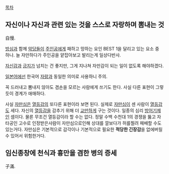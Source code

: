 [[목차]]
== 자신이나 자신과 관련 있는 것을 스스로 자랑하며 뽐내는 것 ==
自慢.

[[방심]]과 함께 [[악당]]들이 [[주인공]]에게 패하고 망하는 요인 BEST 1을 달리고 있는 요소 중 하나. 늘 자만하다가 주인공을 얕잡아보고 발리는게 일상다반사.

[[자신]]감과 [[긍지]]가 넘치는 건 좋지만, 그게 지나쳐 자만감이 되는 일이 없도록 해야하겠다.

[[일본어]]에선 한국어 [[자랑]]과 동일한 의미로 사용하니 주의.

꼭 드러내고 뽐내지 않아도 겸손을 모르는 사람에게 쓰기도 한다. 사실 다른 표현이 그렇듯이 경계가 애매하다.

사실 [[자만]]심은 [[열등감]]의 또다른 표현이라 보면 된다. 실제로 [[자만]]심이 센 사람이 [[열등감]]도 세다. 자신의 [[열등감]]을 감추기 위해 더 [[교만]]하게 구는 것이다. 일종의 심리 [[방어기제]]인 셈이다.
물론 무조건 열등감이라 할 수는 없다. 정말 수백 수천대 1의 경쟁을 뚫고 자타공인 고수로 인정받은사람이 자만심으로인해 상대를 깔보다가 허를찔려 패배할 수도 있는거다. 자만심은 기본적으로 감각이나 기본적으로 필요한 '''적당한 긴장감'''을 없에버릴 수 있어서 위험한거다. 

== 임신종창에 천식과 흉만을 겸한 병의 증세 ==
子滿.
